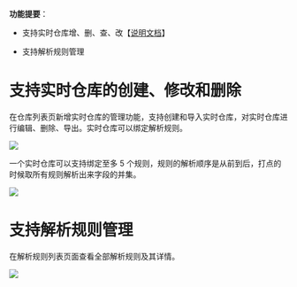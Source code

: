**功能提要**：

* 支持实时仓库增、删、查、改【[说明文档](/insight/manual/4813/warehouse#1)】

* 支持解析规则管理

# **支持实时仓库的创建、修改和删除**

在仓库列表页新增实时仓库的管理功能，支持创建和导入实时仓库，对实时仓库进行编辑、删除、导出。实时仓库可以绑定解析规则。

![](https://pandora-kibana.qiniu.com/create_repo.png)

一个实时仓库可以支持绑定至多 5 个规则，规则的解析顺序是从前到后，打点的时候取所有规则解析出来字段的并集。

![](https://pandora-kibana.qiniu.com/rules.png)

# **支持解析规则管理**

在解析规则列表页面查看全部解析规则及其详情。

![](https://pandora-kibana.qiniu.com/analysis_rule1.png)


